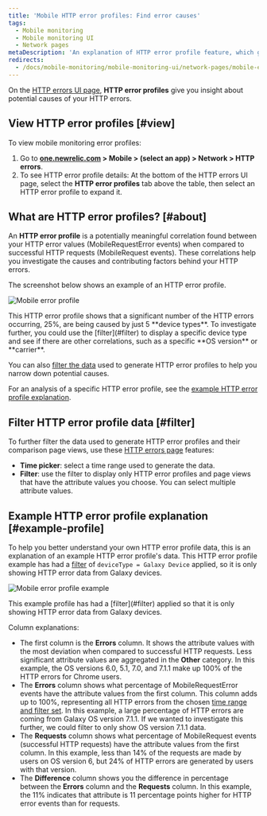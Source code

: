 ```yaml
---
title: 'Mobile HTTP error profiles: Find error causes'
tags:
  - Mobile monitoring
  - Mobile monitoring UI
  - Network pages
metaDescription: 'An explanation of HTTP error profile feature, which gives you insight about your HTTP errors.'
redirects:
  - /docs/mobile-monitoring/mobile-monitoring-ui/network-pages/mobile-error-profiles-find-error-causes
---
```




On the [HTTP errors UI page](/docs/mobile-monitoring/mobile-monitoring-ui/network-pages/http-errors-network-failure-analysis), **HTTP error profiles** give you insight about potential causes of your HTTP errors.

## View HTTP error profiles [#view]

To view mobile monitoring error profiles:

1. Go to **[one.newrelic.com](https://one.newrelic.com/all-capabilities) > Mobile > (select an app) > Network > HTTP errors**.
2. To see HTTP error profile details: At the bottom of the HTTP errors UI page, select the **HTTP error profiles** tab above the table, then select an HTTP error profile to expand it.

## What are HTTP error profiles? [#about]

An **HTTP error profile** is a potentially meaningful correlation found between your HTTP error values (MobileRequestError events) when compared to successful HTTP requests (MobileRequest events). These correlations help you investigate the causes and contributing factors behind your HTTP errors.

The screenshot below shows an example of an HTTP error profile.

<img
  title="Mobile error profile"
  alt="Mobile error profile"
  src={mobileHttpErrorProfiles}
/>

<figcaption>
  This HTTP error profile shows that a significant number of the HTTP errors occurring, 25%, are being caused by just 5 **device types**. To investigate further, you could use the [filter](#filter) to display a specific device type and see if there are other correlations, such as a specific **OS version** or **carrier**.
</figcaption>

You can also [filter the data](#filter) used to generate HTTP error profiles to help you narrow down potential causes.

For an analysis of a specific HTTP error profile, see the [example HTTP error profile explanation](#example-profile).

## Filter HTTP error profile data [#filter]

To further filter the data used to generate HTTP error profiles and their comparison page views, use these [HTTP errors page](/docs/mobile-monitoring/mobile-monitoring-ui/network-pages/http-errors-network-failure-analysis#group-sort-filters) features:

* **Time picker**: select a time range used to generate the data.
* **Filter**: use the filter to display only HTTP error profiles and page views that have the attribute values you choose. You can select multiple attribute values.

## Example HTTP error profile explanation [#example-profile]

To help you better understand your own HTTP error profile data, this is an explanation of an example HTTP error profile's data. This HTTP error profile example has had a [filter](#filter) of `deviceType = Galaxy Device` applied, so it is only showing HTTP error data from Galaxy devices.

<img
  title="Mobile error profile example"
  alt="Mobile error profile example"
  src={mobileErrorProfileExample0}
/>

<figcaption>
  This example profile has had a [filter](#filter) applied so that it is only showing HTTP error data from Galaxy devices.
</figcaption>

Column explanations:

* The first column is the **Errors** column. It shows the attribute values with the most deviation when compared to successful HTTP requests. Less significant attribute values are aggregated in the **Other** category. In this example, the OS versions 6.0, 5.1, 7.0, and 7.1.1 make up 100% of the HTTP errors for Chrome users.
* The **Errors** column shows what percentage of MobileRequestError events have the attribute values from the first column. This column adds up to 100%, representing all HTTP errors from the chosen [time range and filter set](#filter). In this example, a large percentage of HTTP errors are coming from Galaxy OS version 7.1.1. If we wanted to investigate this further, we could filter to only show OS version 7.1.1 data.
* The **Requests** column shows what percentage of MobileRequest events (successful HTTP requests) have the attribute values from the first column. In this example, less than 14% of the requests are made by users on OS version 6, but 24% of HTTP errors are generated by users with that version.
* The **Difference** column shows you the difference in percentage between the **Errors** column and the **Requests** column. In this example, the <Icon name="nr-caret-up"/>
  11% indicates that attribute is 11 percentage points higher for HTTP error events than for requests.
